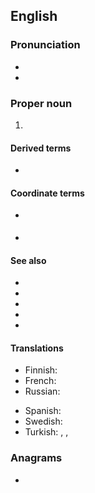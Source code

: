 {{also|nafta}}
==English==
{{wikipedia}}

===Pronunciation===
* {{IPA|en|/ˈnæftə/}}
* {{rhymes|en|æftə}}

===Proper noun===
{{en-proper noun}}

# {{acronym of|en|[[North American]] [[free trade|Free Trade]] [[agreement|Agreement]]}} {{gloss|FTA 2.0}}

====Derived terms====
* {{l|en|Nafta}} {{qualifier|used in British press, not used in North America}}

====Coordinate terms====
* {{l|en|FTA}} {{gloss|NAFTA 0.0}}
* {{l|en|USMCA}} {{gloss|NAFTA 2.0}}

====See also====
* {{l|en|FTAA|gloss=Free Trade Agreement of the Americas}}
* {{l|en|CETA|gloss=Canada-Europe Trade Agreement}}
* {{l|en|TPP|gloss=Trans-Pacific Partnership}}
* {{l|en|GATT|gloss=General Agreement on Tariffs and Trade}}
* {{l|en|WTO|gloss=World Trade Organization}}

====Translations====
{{trans-top|North American Free Trade Agreement}}
* Finnish: {{t|fi|NAFTA}}
* French: {{t|fr|ALÉNA}}
* Russian: {{t+|ru|НА́ФТА|f}}
{{trans-mid}}
* Spanish: {{t|es|TLCAN}}
* Swedish: {{t+|sv|NAFTA}}
* Turkish: {{t|tr|KASTA}}, {{t|tr|KAÜSTA}}, {{t|tr|NAFTA}}
{{trans-bottom}}

===Anagrams===
* {{anagrams|en|a=aafnt|Fanta}}